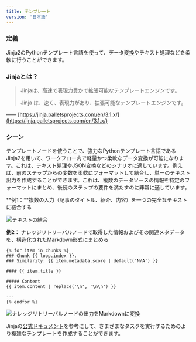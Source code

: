 ```yaml
---
title: テンプレート
version: '日本語'
---
```


### 定義

Jinja2のPythonテンプレート言語を使って、データ変換やテキスト処理などを柔軟に行うことができます。

### Jinjaとは？

> Jinjaは、高速で表現力豊かで拡張可能なテンプレートエンジンです。
>
> Jinja は、速く、表現力があり、拡張可能なテンプレートエンジンです。

—— [https://jinja.palletsprojects.com/en/3.1.x/](https://jinja.palletsprojects.com/en/3.1.x/)

### シーン

テンプレートノードを使うことで、強力なPythonテンプレート言語であるJinja2を用いて、ワークフロー内で軽量かつ柔軟なデータ変換が可能になります。これは、テキスト処理やJSON変換などのシナリオに適しています。例えば、前のステップからの変数を柔軟にフォーマットして結合し、単一のテキスト出力を作成することができます。これは、複数のデータソースの情報を特定のフォーマットにまとめ、後続のステップの要件を満たすのに非常に適しています。

**例1：**複数の入力（記事のタイトル、紹介、内容）を一つの完全なテキストに結合する

<Frame caption="テキストの結合" width="375">
  <img src="../../../../img/jp-template.png" alt="テキストの結合" />
</Frame>

**例2：** ナレッジリトリーバルノードで取得した情報およびその関連メタデータを、構造化されたMarkdown形式にまとめる

```Plain
{% for item in chunks %}
### Chunk {{ loop.index }}. 
### Similarity: {{ item.metadata.score | default('N/A') }}

#### {{ item.title }}

##### Content
{{ item.content | replace('\n', '\n\n') }}

---
{% endfor %}
```

<Frame caption="ナレッジリトリーバルノードの出力をMarkdownに変換">
  <img src="../../../.gitbook/assets/image (210).png" alt="ナレッジリトリーバルノードの出力をMarkdownに変換" />
</Frame>

Jinjaの[公式ドキュメント](https://jinja.palletsprojects.com/en/3.1.x/templates/)を参考にして、さまざまなタスクを実行するためのより複雑なテンプレートを作成することができます。